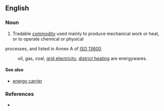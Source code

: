 ==English==

===Noun===
{{en-noun}}

#Tradable [[commodity]] used mainly to produce mechanical work or heat, or to operate chemical or physical
processes, and listed in Annex A of [[w:ISO 13600|ISO 13600]].
: oil, gas, coal, [[grid electricity]], [[district heating]] are energywares.

==== See also ====
*[[energy carrier]]

===References===
*
